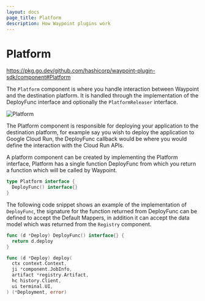 ```yaml
---
layout: docs
page_title: Platform
description: How Waypoint plugins work
---
```


# Platform

https://pkg.go.dev/github.com/hashicorp/waypoint-plugin-sdk/component#Platform

The `Platform` component is where you handle interaction between Waypoint and the destination platform. It is handled
through the implementation of the DeployFunc interface and optionally the `PlatformReleaser` interface.

![Platform](/img/extending-waypoint/platform.png)

The Platform component is responsible for deploying your application to the destination platform, for example say you
wish to deploy the application to Google Cloud Run, the DeployFunc callback would be where you would define the interaction
with the Cloud Run APIs.

A platform component can be created by implementing the Platform interface, Platform has a single function DeployFunc from
which you return a function which will be called by Waypoint.

```go
type Platform interface {
  DeployFunc() interface{}
}
```

The following code snippet shows an example of the implementation of `DeployFunc`, the signature for the function returned
from DeployFunc can be defined to accept the Default Mappers, in addition it can accept the data model which was returned
from the `Registry` component.

```go
func (d *Deploy) DeployFunc() interface{} {
  return d.deploy
}

func (d *Deploy) deploy(
  ctx context.Context,
  ji *component.JobInfo,
  artifact *registry.Artifact,
  hc history.Client,
  ui terminal.UI,
) (*Deployment, error)
```
